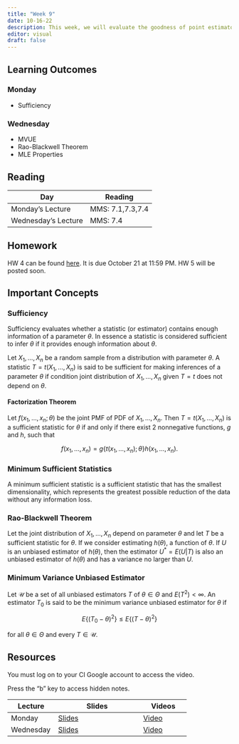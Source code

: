 ```yaml
---
title: "Week 9"
date: 10-16-22
description: This week, we will evaluate the goodness of point estimators.
editor: visual
draft: false
---
```


## Learning Outcomes

### Monday

-   Sufficiency

### Wednesday

-   MVUE
-   Rao-Blackwell Theorem
-   MLE Properties

## Reading

| Day                 | Reading          |
|---------------------|------------------|
| Monday's Lecture    | MMS: 7.1,7.3,7.4 |
| Wednesday's Lecture | MMS: 7.4         |

## Homework

HW 4 can be found [here](https://m453.inqs.info/hws/hw4.html). It is due October 21 at 11:59 PM. HW 5 will be posted soon.

## Important Concepts

### Sufficiency

Sufficiency evaluates whether a statistic (or estimator) contains enough information of a parameter $\theta$. In essence a statistic is considered sufficient to infer $\theta$ if it provides enough information about $\theta$.

Let $X_1,\ldots,X_n$ be a random sample from a distribution with parameter $\theta$. A statistic $T=t(X_1,\ldots,X_n)$ is said to be sufficient for making inferences of a parameter $\theta$ if condition joint distribution of $X_1,\ldots,X_n$ given $T=t$ does not depend on $\theta$.

#### Factorization Theorem

Let $f(x_1, \ldots, x_n;\theta)$ be the joint PMF of PDF of $X_1, \ldots,X_n$. Then $T=t(X_1,\ldots,X_n)$ is a sufficient statistic for $\theta$ if and only if there exist 2 nonnegative functions, $g$ and $h$, such that

$$
f(x_1,\ldots,x_n) = g\{t(x_1,\ldots,x_n);\theta\}h(x_1,\ldots,x_n).
$$

### Minimum Sufficient Statistics

A minimum sufficient statistic is a sufficient statistic that has the smallest dimensionality, which represents the greatest possible reduction of the data without any information loss.

### Rao-Blackwell Theorem

Let the joint distribution of $X_1,\ldots,X_n$ depend on parameter $\theta$ and let $T$ be a sufficient statistic for $\theta$. If we consider estimating $h(\theta)$, a function of $\theta$. If $U$ is an unbiased estimator of $h(\theta)$, then the estimator $U^*=E(U|T)$ is also an unbiased estimator of $h(\theta)$ and has a variance no larger than $U$.

### Minimum Variance Unbiased Estimator

Let $\mathcal U$ be a set of all unbiased estimators $T$ of $\theta\in\Theta$ and $E(T^2)<\infty$. An estimator $T_0$ is said to be the minimum variance unbiased estimator for $\theta$ if

$$
E\{(T_0-\theta)^2\}\le E\{(T-\theta)^2\} 
$$

for all $\theta\in\Theta$ and every $T\in \mathcal U$.

## Resources

You must log on to your CI Google account to access the video.

Press the "b" key to access hidden notes.

| Lecture   | Slides                                                             | Videos                                |
|-------------------|----------------------------------|-------------------|
| Monday    | [Slides](https://m453.inqs.info/files/Lecture_13_class/index.html) | [Video](https://youtu.be/Tbj2Qn2f1mg) |
| Wednesday | [Slides](https://m453.inqs.info/files/Lecture_14_class/index.html) | [Video](https://youtu.be/OrNToVmEEfI) |
